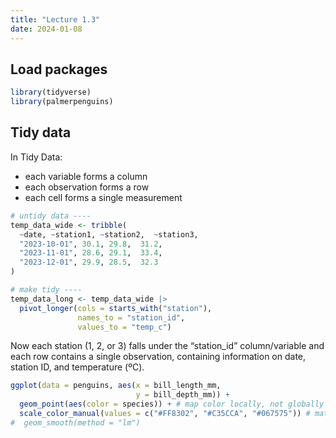 ```yaml
---
title: "Lecture 1.3"
date: 2024-01-08
---
```


## Load packages

```r
library(tidyverse)
library(palmerpenguins)
```

## Tidy data 

In Tidy Data:

- each variable forms a column
- each observation forms a row
- each cell forms a single measurement

```r
# untidy data ----
temp_data_wide <- tribble(
  ~date, ~station1, ~station2,  ~station3,
  "2023-10-01", 30.1, 29.8,  31.2,
  "2023-11-01", 28.6, 29.1,  33.4,
  "2023-12-01", 29.9, 28.5,  32.3
)

# make tidy ----
temp_data_long <- temp_data_wide |> 
  pivot_longer(cols = starts_with("station"),
               names_to = "station_id", 
               values_to = "temp_c")
```


Now each station (1, 2, or 3) falls under the "station_id" column/variable and each row contains a single observation, containing information on date, station ID, and temperature (ºC).


```r
ggplot(data = penguins, aes(x = bill_length_mm,
                            y = bill_depth_mm)) +
  geom_point(aes(color = species)) + # map color locally, not globally 
  scale_color_manual(values = c("#FF8302", "#C35CCA", "#067575")) # matching Allison's colors
#  geom_smooth(method = "lm")
```

